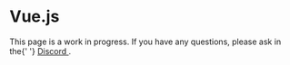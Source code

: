# Vue.js


<Callout type="warning" emoji="🚧">
  <div className="text-sm">
    This page is a work in progress. If you have any questions, please ask in
    the{' '}
    <a
      href="https://discord.gg/9b6yyZKmH4"
      target="_blank"
      className="underline"
    >
      Discord
    </a>
    .
  </div>
</Callout>
